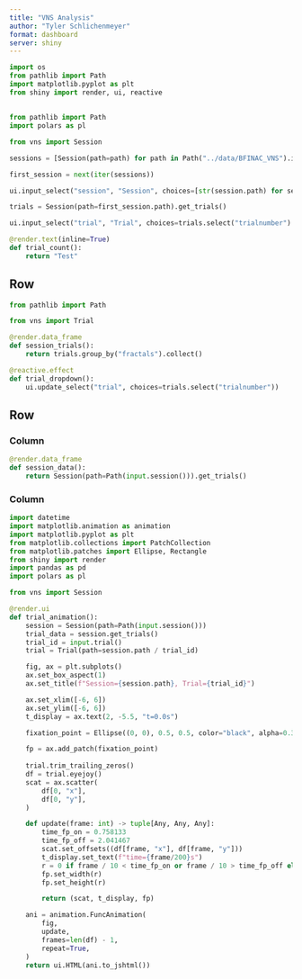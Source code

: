 ```yaml
---
title: "VNS Analysis"
author: "Tyler Schlichenmeyer"
format: dashboard
server: shiny
---
```


```python
import os
from pathlib import Path
import matplotlib.pyplot as plt
from shiny import render, ui, reactive
```


## {.toolbar}

```python
from pathlib import Path
import polars as pl

from vns import Session

sessions = [Session(path=path) for path in Path("../data/BFINAC_VNS").iterdir()]

first_session = next(iter(sessions))

ui.input_select("session", "Session", choices=[str(session.path) for session in sessions], selected=first_session,)

trials = Session(path=first_session.path).get_trials()

ui.input_select("trial", "Trial", choices=trials.select("trialnumber").collect()["trialnumber"].to_list(), selected=1)

@render.text(inline=True)
def trial_count():
    return "Test"

```

## Row

```python

from pathlib import Path

from vns import Trial

@render.data_frame
def session_trials():
    return trials.group_by("fractals").collect()

@reactive.effect
def trial_dropdown():
    ui.update_select("trial", choices=trials.select("trialnumber"))


```

## Row

### Column

```python

@render.data_frame
def session_data():
    return Session(path=Path(input.session())).get_trials()

```

### Column

```python
import datetime
import matplotlib.animation as animation
import matplotlib.pyplot as plt
from matplotlib.collections import PatchCollection
from matplotlib.patches import Ellipse, Rectangle
from shiny import render
import pandas as pd
import polars as pl

from vns import Session

@render.ui
def trial_animation():
    session = Session(path=Path(input.session()))
    trial_data = session.get_trials()
    trial_id = input.trial()
    trial = Trial(path=session.path / trial_id)

    fig, ax = plt.subplots()
    ax.set_box_aspect(1)
    ax.set_title(f"Session={session.path}, Trial={trial_id}")

    ax.set_xlim([-6, 6])
    ax.set_ylim([-6, 6])
    t_display = ax.text(2, -5.5, "t=0.0s")

    fixation_point = Ellipse((0, 0), 0.5, 0.5, color="black", alpha=0.3)

    fp = ax.add_patch(fixation_point)
 
    trial.trim_trailing_zeros()
    df = trial.eyejoy()
    scat = ax.scatter(
        df[0, "x"],
        df[0, "y"],
    )

    def update(frame: int) -> tuple[Any, Any, Any]:
        time_fp_on = 0.758133
        time_fp_off = 2.041467
        scat.set_offsets((df[frame, "x"], df[frame, "y"]))
        t_display.set_text(f"time={frame/200}s")
        r = 0 if frame / 10 < time_fp_on or frame / 10 > time_fp_off else 0.5
        fp.set_width(r)
        fp.set_height(r)

        return (scat, t_display, fp)

    ani = animation.FuncAnimation(
        fig,
        update,
        frames=len(df) - 1,
        repeat=True,
    )
    return ui.HTML(ani.to_jshtml())
    
```